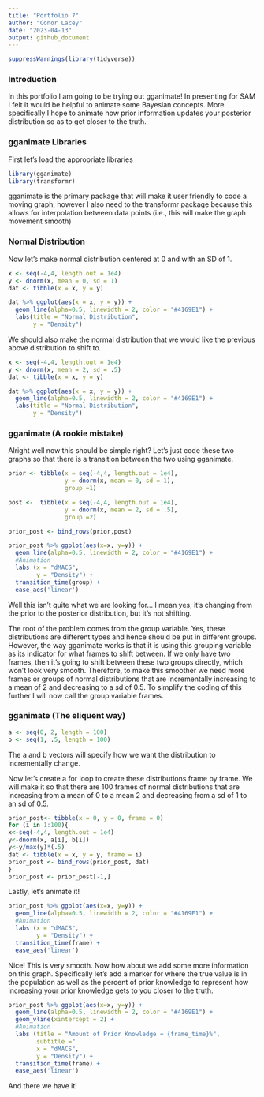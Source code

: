 ```yaml
---
title: "Portfolio 7"
author: "Conor Lacey"
date: "2023-04-13"
output: github_document
---
```


```r
suppressWarnings(library(tidyverse))
```

### Introduction

In this portfolio I am going to be trying out gganimate! In presenting for SAM I felt it would be helpful to animate some Bayesian concepts. More specifically I hope to animate how prior information updates your posterior distribution so as to get closer to the truth. 

### gganimate Libraries

First let's load the appropriate libraries

```r
library(gganimate)
library(transformr)
```

gganimate is the primary package that will make it user friendly to code a moving graph, however I also need to the transformr package because this allows for interpolation between data points (i.e., this will make the graph movement smooth)

### Normal Distribution

Now let's make normal distribution centered at 0 and with an SD of 1. 

```r
x <- seq(-4,4, length.out = 1e4)
y <- dnorm(x, mean = 0, sd = 1)
dat <- tibble(x = x, y = y)

dat %>% ggplot(aes(x = x, y = y)) +
  geom_line(alpha=0.5, linewidth = 2, color = "#4169E1") +
  labs(title = "Normal Distribution",
       y = "Density")
```

We should also make the normal distribution that we would like the previous above distribution to shift to. 

```r
x <- seq(-4,4, length.out = 1e4)
y <- dnorm(x, mean = 2, sd = .5)
dat <- tibble(x = x, y = y)

dat %>% ggplot(aes(x = x, y = y)) +
  geom_line(alpha=0.5, linewidth = 2, color = "#4169E1") +
  labs(title = "Normal Distribution",
       y = "Density")
```

### gganimate (A rookie mistake)

Alright well now this should be simple right? Let's just code these two graphs so that there is a transition between the two using gganimate.

```r
prior <- tibble(x = seq(-4,4, length.out = 1e4),
                y = dnorm(x, mean = 0, sd = 1),
                group =1)

post <-  tibble(x = seq(-4,4, length.out = 1e4),
                y = dnorm(x, mean = 2, sd = .5),
                group =2)

prior_post <- bind_rows(prior,post)

prior_post %>% ggplot(aes(x=x, y=y)) + 
  geom_line(alpha=0.5, linewidth = 2, color = "#4169E1") +
  #Animation
  labs (x = "dMACS",
        y = "Density") + 
  transition_time(group) + 
  ease_aes('linear')
```

Well this isn't quite what we are looking for... 
I mean yes, it's changing from the prior to the posterior distribution, but it's not shifting. 

The root of the problem comes from the group variable. Yes, these distributions are different types and hence should be put in different groups. However, the way gganimate works is that it is using this grouping variable as its indicator for what frames to shift between. If we only have two frames, then it's going to shift between these two groups directly, which won't look very smooth. Therefore, to make this smoother we need more frames or groups of normal distributions that are incrementally increasing to a mean of 2 and decreasing to a sd of 0.5. To simplify the coding of this further I will now call the group variable frames. 

### gganimate (The eliquent way)

```r
a <- seq(0, 2, length = 100)
b <- seq(1, .5, length = 100)
```

The a and b vectors will specify how we want the distribution to incrementally change.

Now let's create a for loop to create these distributions frame by frame. We will make it so that there are 100 frames of normal distributions that are increasing from a mean of 0 to a mean 2 and decreasing from a sd of 1 to an sd of 0.5. 

```r
prior_post<- tibble(x = 0, y = 0, frame = 0)
for (i in 1:100){
x<-seq(-4,4, length.out = 1e4)
y<-dnorm(x, a[i], b[i])
y<-y/max(y)*(.5)
dat <- tibble(x = x, y = y, frame = i)
prior_post <- bind_rows(prior_post, dat)
}
prior_post <- prior_post[-1,]
```

Lastly, let's animate it!

```r
prior_post %>% ggplot(aes(x=x, y=y)) + 
  geom_line(alpha=0.5, linewidth = 2, color = "#4169E1") +
  #Animation
  labs (x = "dMACS",
        y = "Density") + 
  transition_time(frame) + 
  ease_aes('linear')
```

Nice! This is very smooth. Now how about we add some more information on this graph. Specifically let's add a marker for where the true value is in the population as well as the percent of prior knowledge to represent how increasing your prior knowledge gets to you closer to the truth. 

```r
prior_post %>% ggplot(aes(x=x, y=y)) + 
  geom_line(alpha=0.5, linewidth = 2, color = "#4169E1") +
  geom_vline(xintercept = 2) +
  #Animation
  labs (title = "Amount of Prior Knowledge = {frame_time}%",
        subtitle ="                                                                                                True Value",
        x = "dMACS",
        y = "Density") + 
  transition_time(frame) + 
  ease_aes('linear')
```

And there we have it! 
